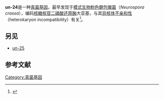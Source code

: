 {{Infobox nonhuman protein
| Name = Ribonucleoside-diphosphate reductase large chain
| image = 
| width = 
| caption = 
| Organism = Neurospora crassa OR74A
| TaxID = 367110
| Symbol = un-24
| AltSymbols = NCU03539
| EntrezGene = 3872956
| HomoloGene = 806
| PDB = 
| RefSeqmRNA = XM_951725.3
| RefSeqProtein = XP_956818.1
| UniProt = Q19K46
| ECnumber = 1.17.4.1
| Chromosome = CM002237
| EntrezChromosome = NC_026502.1
| GenLoc_start = 314852
| GenLoc_end = 319938
}}

'''un-24'''是一种[[真菌|真菌]][[基因|基因]]，最早发现于[[模式生物|模式生物]][[粉色麵包黴菌|粉色麵包黴菌]]（''Neurospora crassa''），编码[[核糖核苷酸還原酶|核糖核苷二磷酸还原酶]]大亚基，与其[[异核体不亲和性|异核体不亲和性]]（heterokaryon incompatibility）有关<ref>{{cite journal |last1=Pál |first1=K. |last2=van Diepeningen |first2=A.D. |last3=Varga |first3=J. |last4=Hoekstra |first4=R.F. |last5=Dyer |first5=P.S. |last6=Debets |first6=A.J.M. |title=Sexual and vegetative compatibility genes in the aspergilli |journal=Studies in Mycology |date=2007 |volume=59 |pages=19–30 |doi=10.3114/sim.2007.59.03 |pmid=18490952 |pmc=2275199 }}</ref>。
==另见==
* [[un-25|un-25]]
==参考文献==
<references />


{{genetics-stub}}


[[Category:真菌基因|Category:真菌基因]]